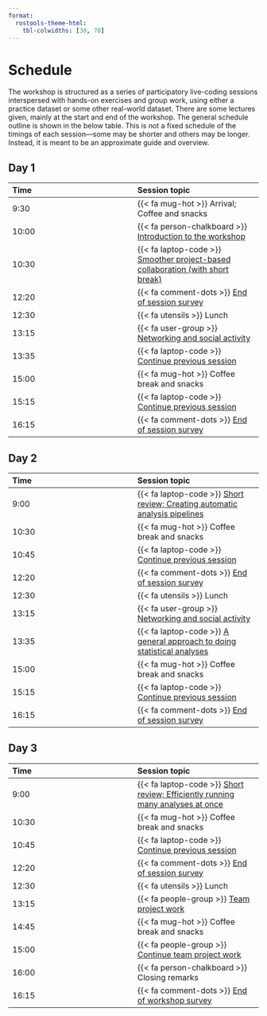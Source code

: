 ```yaml
---
format:
  rostools-theme-html:
    tbl-colwidths: [30, 70]
---
```


# Schedule {#sec-schedule}

The workshop is structured as a series of participatory live-coding
sessions interspersed with hands-on exercises and group work, using
either a practice dataset or some other real-world dataset. There are
some lectures given, mainly at the start and end of the workshop. The
general schedule outline is shown in the below table. This is not a
fixed schedule of the timings of each session---some may be shorter
and others may be longer. Instead, it is meant to be an approximate
guide and overview.

::: panel-tabset
## Day 1 {.unnumbered}

| Time | Session topic |
|:---|:---|
| 9:30 | {{< fa mug-hot >}} Arrival; Coffee and snacks |
| 10:00 | {{< fa person-chalkboard >}} [Introduction to the workshop](/sessions/introduction.qmd) |
| 10:30 | {{< fa laptop-code >}} [Smoother project-based collaboration (with short break)](/sessions/smoother-collaboration.qmd) |
| 12:20 | {{< fa comment-dots >}} [End of session survey]({{< meta surveys.feedback >}}) |
| 12:30 | {{< fa utensils >}} Lunch |
| 13:15 | {{< fa user-group >}} [Networking and social activity](/appendix/social.qmd#social-day-one) |
| 13:35 | {{< fa laptop-code >}} [Continue previous session](/sessions/smoother-collaboration.qmd) |
| 15:00 | {{< fa mug-hot >}} Coffee break and snacks |
| 15:15 | {{< fa laptop-code >}} [Continue previous session](/sessions/smoother-collaboration.qmd) |
| 16:15 | {{< fa comment-dots >}} [End of session survey]({{< meta surveys.feedback >}}) |

## Day 2 {.unnumbered}

| Time | Session topic |
|:---|:---|
| 9:00 | {{< fa laptop-code >}} [Short review; Creating automatic analysis pipelines](/sessions/pipelines.qmd) |
| 10:30 | {{< fa mug-hot >}} Coffee break and snacks |
| 10:45 | {{< fa laptop-code >}} [Continue previous session](/sessions/pipelines.qmd) |
| 12:20 | {{< fa comment-dots >}} [End of session survey]({{< meta surveys.feedback >}}) |
| 12:30 | {{< fa utensils >}} Lunch |
| 13:15 | {{< fa user-group >}} [Networking and social activity](/appendix/social.qmd#social-day-two) |
| 13:35 | {{< fa laptop-code >}} [A general approach to doing statistical analyses](/sessions/stats-analyses-basic.qmd) |
| 15:00 | {{< fa mug-hot >}} Coffee break and snacks |
| 15:15 | {{< fa laptop-code >}} [Continue previous session](/sessions/stats-analyses-basic.qmd) |
| 16:15 | {{< fa comment-dots >}} [End of session survey]({{< meta surveys.feedback >}}) |

## Day 3 {.unnumbered}

| Time | Session topic |
|:---|:---|
| 9:00 | {{< fa laptop-code >}} [Short review; Efficiently running many analyses at once](/sessions/stats-analyses-multiple.qmd) |
| 10:30 | {{< fa mug-hot >}} Coffee break and snacks |
| 10:45 | {{< fa laptop-code >}} [Continue previous session](/sessions/stats-analyses-multiple.qmd) |
| 12:20 | {{< fa comment-dots >}} [End of session survey]({{< meta surveys.feedback >}}) |
| 12:30 | {{< fa utensils >}} Lunch |
| 13:15 | {{< fa people-group >}} [Team project work](/sessions/project-work.qmd) |
| 14:45 | {{< fa mug-hot >}} Coffee break and snacks |
| 15:00 | {{< fa people-group >}} [Continue team project work](/sessions/project-work.qmd) |
| 16:00 | {{< fa person-chalkboard >}} Closing remarks |
| 16:15 | {{< fa comment-dots >}} [End of workshop survey]({{< meta surveys.feedback >}}) |
:::
